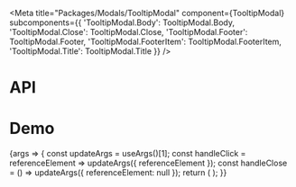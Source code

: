 
<Meta
  title="Packages/Modals/TooltipModal"
  component={TooltipModal}
  subcomponents={{
    'TooltipModal.Body': TooltipModal.Body,
    'TooltipModal.Close': TooltipModal.Close,
    'TooltipModal.Footer': TooltipModal.Footer,
    'TooltipModal.FooterItem': TooltipModal.FooterItem,
    'TooltipModal.Title': TooltipModal.Title
  }}
/>

# API

<ArgsTable />

# Demo

<Canvas>
  <Story
    name="TooltipModal"
    args={{
      focusOnMount: true,
      hasArrow: true,
      isAnimated: true,
      restoreFocus: true,
      hasBody: true,
      body: BODY,
      hasClose: true,
      hasFooter: true,
      hasTitle: true,
      title: 'Title'
    }}
    argTypes={{
      referenceElement: { control: false },
      hasBody: { name: 'TooltipModal.Body', table: { category: 'Story' } },
      hasClose: { name: 'TooltipModal.Close', table: { category: 'Story' } },
      hasFooter: { name: 'TooltipModal.Footer', table: { category: 'Story' } },
      hasTitle: { name: 'TooltipModal.Title', table: { category: 'Story' } },
      body: { name: 'children', table: { category: 'TooltipModal.Body' } },
      title: { name: 'children', table: { category: 'TooltipModal.Title' } }
    }}
    parameters={{
      design: {
        allowFullscreen: true,
        type: 'figma',
        url: 'https://www.figma.com/file/6g87L4FdKZTA3knt3Rsfdx/Garden?node-id=103%3A25593'
      }
    }}
  >
    {args => {
      const updateArgs = useArgs()[1];
      const handleClick = referenceElement => updateArgs({ referenceElement });
      const handleClose = () => updateArgs({ referenceElement: null });
      return (
        <TooltipModalStory {...args} count={3} handleClick={handleClick} onClose={handleClose} />
      );
    }}
  </Story>
</Canvas>
